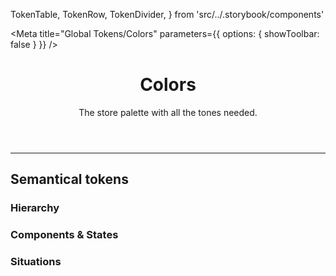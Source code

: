 
  TokenTable,
  TokenRow,
  TokenDivider,
} from 'src/../.storybook/components'

<Meta
  title="Global Tokens/Colors"
  parameters={{ options: { showToolbar: false } }}
/>

<header>

# Colors

The store palette with all the tones needed.

</header>

<ColorPalette>
  <ColorItem
    title="Main"
    colors={{
      '--fs-color-main-0': '#f1f2f3',
      '--fs-color-main-1': '#e3e6e8',
      '--fs-color-main-2': '#00419e',
      '--fs-color-main-3': '#002c71',
      '--fs-color-main-4': '#002155',
    }}
  />
  <ColorItem
    title="Accent"
    colors={{
      '--fs-color-accent-0': '#f1f2f3',
      '--fs-color-accent-1': '#e3e6e8',
      '--fs-color-accent-2': '#74808b',
      '--fs-color-accent-3': '#5d666f',
      '--fs-color-accent-4': '#171a1c',
    }}
  />
  <ColorItem
    title="Neutral"
    colors={{
      '--fs-color-neutral-0': '#ffffff',
      '--fs-color-neutral-1': '#f1f2f3',
      '--fs-color-neutral-2': '#e3e6e8',
      '--fs-color-neutral-3': '#c7ccd1',
      '--fs-color-neutral-4': '#9099a2',
      '--fs-color-neutral-5': '#74808b',
      '--fs-color-neutral-6': '#5d666f',
      '--fs-color-neutral-7': '#171a1c',
    }}
  />
</ColorPalette>

---

## Semantical tokens

### Hierarchy

<TokenTable title="Global Token" description="Value">
  <TokenRow
    token="--fs-color-primary-text"
    value="var(--fs-color-text-inverse)"
    isColor
  />
  <TokenRow
    token="--fs-color-primary-bkg"
    value="var(--fs-color-main-2)"
    isColor
  />
  <TokenRow
    token="--fs-color-primary-bkg-hover"
    value="var(--fs-color-main-3)"
    isColor
  />
  <TokenRow
    token="--fs-color-primary-bkg-active"
    value="var(--fs-color-main-4)"
    isColor
  />
  <TokenRow
    token="--fs-color-primary-bkg-light"
    value="var(--fs-color-main-0)"
    isColor
  />
  <TokenRow
    token="--fs-color-primary-bkg-light-active"
    value="var(--fs-color-main-1)"
    isColor
  />
  <TokenDivider />
  <TokenRow
    token="--fs-color-secondary-text"
    value="var(--fs-color-primary-bkg)"
    isColor
  />
  <TokenRow token="--fs-color-secondary-bkg" value="transparent" isColor />
  <TokenRow
    token="--fs-color-secondary-bkg-hover"
    value="var(--fs-color-primary-bkg)"
    isColor
  />
  <TokenRow
    token="--fs-color-secondary-bkg-active"
    value="var(--fs-color-main-3)"
    isColor
  />
  <TokenRow
    token="--fs-color-secondary-bkg-light"
    value="var(--fs-color-main-0)"
    isColor
  />
  <TokenRow
    token="--fs-color-secondary-bkg-light-active"
    value="var(--fs-color-secondary-bkg-light)"
    isColor
  />
  <TokenDivider />
  <TokenRow
    token="--fs-color-tertiary-text"
    value="var(--fs-color-link)"
    isColor
  />
  <TokenRow token="--fs-color-tertiary-bkg" value="transparent" isColor />
  <TokenRow
    token="--fs-color-tertiary-bkg-hover"
    value="var(--fs-color-main-0)"
    isColor
  />
  <TokenRow
    token="--fs-color-tertiary-bkg-active"
    value="var(--fs-color-main-1)"
    isColor
  />
  <TokenRow
    token="--fs-color-tertiary-bkg-light"
    value="var(--fs-color-neutral-0)"
    isColor
  />
  <TokenRow
    token="--fs-color-tertiary-bkg-light-active"
    value="var(--fs-color-tertiary-bkg-light)"
    isColor
  />
</TokenTable>

### Components & States

<TokenTable title="Global Token" description="Value">
  <TokenRow
    token="--fs-color-body-bkg"
    value="var(--fs-color-neutral-0)"
    isColor
  />
  <TokenDivider />
  <TokenRow
    token="--fs-color-action-text"
    value="var(--fs-color-text-inverse)"
    isColor
  />
  <TokenRow
    token="--fs-color-action-bkg"
    value="var(--fs-color-accent-4)"
    isColor
  />
  <TokenRow
    token="--fs-color-action-bkg-hover"
    value="var(--fs-color-accent-3)"
    isColor
  />
  <TokenRow
    token="--fs-color-action-bkg-active"
    value="var(--fs-color-accent-2)"
    isColor
  />
  <TokenRow
    token="--fs-color-action-bkg-light"
    value="var(--fs-color-neutral-0)"
    isColor
  />
  <TokenRow
    token="--fs-color-action-bkg-light-active"
    value="var(--fs-color-tertiary-bkg-light)"
    isColor
  />
  <TokenDivider />
  <TokenRow token="--fs-color-link" value="var(--fs-color-main-2)" isColor />
  <TokenRow
    token="--fs-color-link-hover"
    value="var(--fs-color-main-2)"
    isColor
  />
  <TokenRow
    token="--fs-color-link-active"
    value="var(--fs-color-main-4)"
    isColor
  />
  <TokenRow token="--fs-color-link-visited" value="#6058ba" isColor />
  <TokenRow
    token="--fs-color-link-inverse"
    value="var(--fs-color-neutral-0)"
    isColor
  />
  <TokenDivider />
  <TokenRow token="--fs-color-text" value="var(--fs-color-neutral-7)" isColor />
  <TokenRow
    token="--fs-color-text-light"
    value="var(--fs-color-neutral-6)"
    isColor
  />
  <TokenRow
    token="--fs-color-text-inverse"
    value="var(--fs-color-neutral-0)"
    isColor
  />
  <TokenRow
    token="--fs-color-text-display"
    value="var(--fs-color-neutral-7)"
    isColor
  />
  <TokenDivider />
  <TokenRow token="--fs-color-focus-ring" value="#8db6fa" isColor />
  <TokenRow token="--fs-color-focus-ring-outline" value="#8db6fa80" isColor />
  <TokenRow token="--fs-color-focus-ring-danger" value="#e1adad" isColor />
</TokenTable>

### Situations

<TokenTable title="Global Token" description="Value">
  <TokenRow token="--fs-color-success-text" value="#1e493b" isColor />
  <TokenRow token="--fs-color-success-bkg" value="#b3ebd5" isColor />
  <TokenRow
    token="--fs-color-success-border"
    value="var(--fs-color-success-text)"
    isColor
  />
  <TokenDivider />
  <TokenRow
    token="--fs-color-warning-text"
    value="var(--fs-color-text)"
    isColor
  />
  <TokenRow token="--fs-color-warning-bkg" value="#fdec8d" isColor />
  <TokenRow
    token="--fs-color-warning-border"
    value="var(--fs-color-warning-text)"
    isColor
  />
  <TokenDivider />
  <TokenRow token="--fs-color-danger-text" value="#cb4242" isColor />
  <TokenRow
    token="--fs-color-danger-bkg"
    value="var(--fs-color-focus-ring-danger)"
    isColor
  />
  <TokenRow
    token="--fs-color-danger-border"
    value="var(--fs-color-danger-text)"
    isColor
  />
  <TokenDivider />
  <TokenRow token="--fs-color-info-text" value="var(--fs-color-text)" isColor />
  <TokenRow
    token="--fs-color-info-bkg"
    value="var(--fs-color-main-1)"
    isColor
  />
  <TokenDivider />
  <TokenRow
    token="--fs-color-highlighted-text"
    value="var(--fs-color-text-display)"
    isColor
  />
  <TokenRow
    token="--fs-color-highlighted-bkg"
    value="var(--fs-color-accent-0)"
    isColor
  />
  <TokenDivider />
  <TokenRow
    token="--fs-color-neutral-text"
    value="var(--fs-color-text)"
    isColor
  />
  <TokenRow
    token="--fs-color-neutral-bkg"
    value="var(--fs-color-neutral-1)"
    isColor
  />
  <TokenDivider />
  <TokenRow
    token="--fs-color-disabled-text"
    value="var(--fs-color-neutral-6)"
    isColor
  />
  <TokenRow
    token="--fs-color-disabled-bkg"
    value="var(--fs-color-neutral-2)"
    isColor
  />
</TokenTable>
